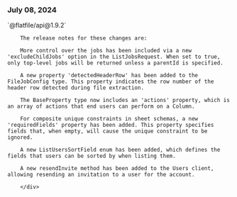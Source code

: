 ### July 08, 2024

<div style={{ display: "table", width: "auto" }}>

  <div style={{ display: "table-row", width: "auto" }}>
      <Snippet file="chips/dataxp.mdx" />
        <div style={{ float: "left", display: "table-column", paddingLeft: "30px", width: "calc(80% - 30px)" }}>
        `@flatfile/api@1.9.2`

        The release notes for these changes are:

        More control over the jobs has been included via a new 'excludeChildJobs' option in the ListJobsRequest. When set to true, only top-level jobs will be returned unless a parentId is specified. 

        A new property 'detectedHeaderRow' has been added to the FileJobConfig type. This property indicates the row number of the header row detected during file extraction.

        The BaseProperty type now includes an 'actions' property, which is an array of actions that end users can perform on a Column.

        For composite unique constraints in sheet schemas, a new 'requiredFields' property has been added. This property specifies fields that, when empty, will cause the unique constraint to be ignored.

        A new ListUsersSortField enum has been added, which defines the fields that users can be sorted by when listing them.

        A new resendInvite method has been added to the Users client, allowing resending an invitation to a user for the account.

        </div>
  </div>

</div>